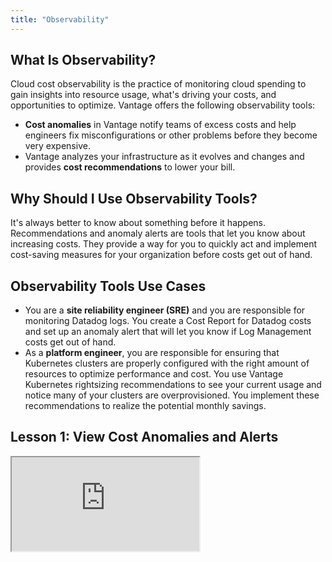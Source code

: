 ```yaml
---
title: "Observability"
---
```


## <Icon size={24} color="#6742D6" iconType="solid"  icon="lightbulb" /> What Is Observability?

Cloud cost observability is the practice of monitoring cloud spending to gain insights into resource usage, what's driving your costs, and opportunities to optimize. Vantage offers the following observability tools:

- **Cost anomalies** in Vantage notify teams of excess costs and help engineers fix misconfigurations or other problems before they become very expensive.
- Vantage analyzes your infrastructure as it evolves and changes and provides **cost recommendations** to lower your bill.

## <Icon size={24} color="#6742D6" iconType="solid"  icon="comment" /> Why Should I Use Observability Tools?

It's always better to know about something before it happens. Recommendations and anomaly alerts are tools that let you know about increasing costs. They provide a way for you to quickly act and implement cost-saving measures for your organization before costs get out of hand.

## <Icon size={24} color="#6742D6" iconType="solid"  icon="pen" /> Observability Tools Use Cases

- You are a **site reliability engineer (SRE)** and you are responsible for monitoring Datadog logs. You create a Cost Report for Datadog costs and set up an anomaly alert that will let you know if Log Management costs get out of hand.
- As a **platform engineer**, you are responsible for ensuring that Kubernetes clusters are properly configured with the right amount of resources to optimize performance and cost. You use Vantage Kubernetes rightsizing recommendations to see your current usage and notice many of your clusters are overprovisioned. You implement these recommendations to realize the potential monthly savings.

## <Icon size={24} color="#6742D6" iconType="solid"  icon="book-copy" /> Lesson 1: View Cost Anomalies and Alerts

<Frame>
<iframe
src="https://www.loom.com/embed/ef68829e8f234fd3963098fb176794e0"
className="w-full h-96"
/>
</Frame>

## <Icon size={24} color="#6742D6" iconType="solid"  icon="book-copy" /> Lesson 2: View Cost Recommendations

<Frame>
<iframe
src="https://www.loom.com/embed/5597828b480543629ee94d7b59bc6af7"
className="w-full h-96"
/>
</Frame>

## <Icon size={24} color="#6742D6" iconType="solid"  icon="book-open" /> Additional Resources

<Columns cols={2}>
<Card title="Cost Anomalies" icon="circle-exclamation" href="/cost_anomaly_alerts" horizontal />

<Card title="Configure a Slack Connection" icon="slack" href="/slack" horizontal />

<Card title="Configure an MS Teams Connection" icon="microsoft" href="/microsoft_teams" horizontal />

<Card title="Vantage Issues" icon="bug" href="/issues" horizontal />

<Card title="Cost Recommendations" icon="chart-line" href="/cost_recommendations" horizontal />

<Card title="Kubernetes Rightsizing Recommendations" icon="dharmachakra" href="/cost_recommendations#kubernetes-rightsizing-recommendations" horizontal />
</Columns>
